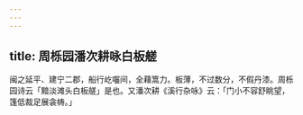 ```yaml
---
---
---
```

title: 周栎园潘次耕咏白板艖
---



闽之延平、建宁二郡，船行屹囓间，全藉篙力。板薄，不过数分，不假丹漆。周栎园诗云「黯淡滩头白板艖」是也。又潘次耕《溪行杂咏》云：「门小不容舒眺望，篷低裁足展衾帱。」